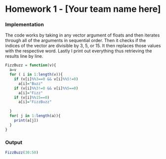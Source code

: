 Homework 1 - [Your team name here]
========================================================

### Implementation

<!--
Use this section to implement the fizzbuzz function.

This should include a short write up describing your approach
to implementing the function. Not both code formating / style
and your writeup matter for your overall grade.
-->
The code works by taking in any vector argument of floats and then iterates through all of the arguments in sequential order.
Then it checks if the indices of the vector are divisible by 3, 5, or 15. It then replaces those values with the respective word.
Lastly I print out everything thus retrieving the results line by line. 

```r

FizzBuzz = function(v){
  a=v
  for ( i in 1:length(v)){
    if (v[i]%%3==0 && v[i]%%5!=0)
      a[i]="Buzz"
    if (v[i]%%3!=0 && v[i]%%5==0)
      a[i]="Fizz"
    if (v[i]%%15==0)
      a[i]="FizzBuzz"
    
  }
  for( j in 1:length(a)){
    print(a[j])
  }
}
```

### Output

<!--
Use this section to show the output of your 
fizzbuzz function for integer values from 30 to 50.

No writeup is necessary for this section.
-->


```r
FizzBuzz(30:50)
```